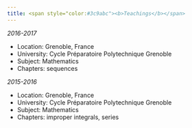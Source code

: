 ```yaml
---
title: <span style="color:#3c9abc"><b>Teachings</b></span>
---
```



*2016-2017*


- Location: Grenoble, France
- University: Cycle Préparatoire Polytechnique Grenoble
- Subject: Mathematics
- Chapters: sequences


*2015-2016*


- Location: Grenoble, France
- University: Cycle Préparatoire Polytechnique Grenoble
- Subject: Mathematics
- Chapters: improper integrals, series



